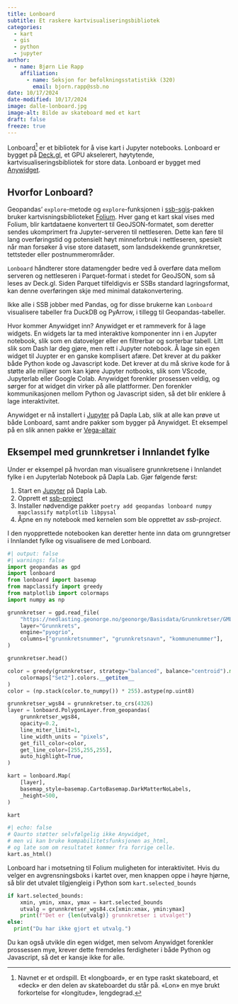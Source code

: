 ```yaml
---
title: Lonboard
subtitle: Et raskere kartvisualiseringsbibliotek
categories:
  - kart
  - gis
  - python
  - jupyter 
author:
  - name: Bjørn Lie Rapp
    affiliation:
      - name: Seksjon for befolkningsstatistikk (320)
        email: bjorn.rapp@ssb.no
date: 10/17/2024
date-modified: 10/17/2024
image: dalle-lonboard.jpg
image-alt: Bilde av skateboard med et kart
draft: false
freeze: true
---
```


Lonboard^[Navnet er et ordspill. Et «longboard», er en type raskt skateboard, et «deck» er den delen av skateboardet du står på. «Lon» en mye brukt forkortelse for «longitude», lengdegrad.] er et bibliotek for å vise kart i Jupyter notebooks. Lonboard er bygget på [Deck.gl](https://deck.gl), et GPU akselerert, høytytende, kartvisualiseringsbibliotek for store data. Lonboard er bygget med [Anywidget](https://anywidget.dev).

## Hvorfor Lonboard?

Geopandas' `explore`-metode og `explore`-funksjonen i [ssb-sgis](https://manual.dapla.ssb.no/statistikkere/kartdata.html)-pakken bruker kartvisningsbiblioteket [Folium](https://python-visualization.github.io/folium/latest/). Hver gang et kart skal vises med Folium, blir kartdataene konvertert til GeoJSON-formatet, som deretter sendes ukomprimert fra Jupyter-serveren til nettleseren. Dette kan føre til lang overføringstid og potensielt høyt minneforbruk i nettleseren, spesielt når man forsøker å vise store datasett, som landsdekkende grunnkretser, tettsteder eller postnummerområder.

`Lonboard` håndterer store datamengder bedre ved å overføre data mellom serveren og nettleseren i Parquet-format i stedet for GeoJSON, som så leses av Deck.gl. Siden Parquet tilfeldigvis er SSBs standard lagringsformat, kan denne overføringen skje med minimal datakonvertering.

Ikke alle i SSB jobber med Pandas, og for disse brukerne kan `Lonboard` visualisere tabeller fra DuckDB og PyArrow, i tillegg til Geopandas-tabeller.


Hvor kommer Anywidget inn? Anywidget er et rammeverk for å lage widgets. 
En widgets lar ta med interaktive komponenter inn i en Jupyter notebook, slik som en datovelger eller en filtrerbar og sorterbar tabell. 
Litt slik som Dash lar deg gjøre, men rett i Jupyter notebook.
Å lage sin egen widget til Juypter er en ganske komplisert afære. 
Det krever at du pakker både Python kode og Javascript kode.
Det krever at du må skrive kode for å støtte alle miljøer som kan kjøre Jupyter notbooks, slik som VScode, Jupyterlab eller Google Colab. 
Anywidget forenkler prosessen veldig, og sørger for at widget din virker på alle plattformer.
Den forenkler kommunikasjonen mellom Python og Javascript siden, så det blir enklere å lage interaktivitet.
 
Anywidget er nå installert i [Jupyter](../../../../dapla-manual/statistikkere/jupyter.qmd) på Dapla Lab, slik at alle kan prøve ut både Lonboard, samt andre pakker som bygger på Anywidget.
Et eksempel på en slik annen pakke er [Vega-altair](https://altair-viz.github.io)

## Eksempel med grunnkretser i Innlandet fylke

Under er eksempel på hvordan man visualisere grunnkretsene i Innlandet fylke i en Jupyterlab Notebook på Dapla Lab. Gjør følgende først:

1. Start en [Jupyter](../../../../dapla-manual/statistikkere/jupyter.qmd) på Dapla Lab.
2. Opprett et [ssb-project](../../../../dapla-manual/statistikkere/ssb-project.qmd)
3. Installer nødvendige pakker `poetry add geopandas lonboard numpy mapclassify matplotlib libpysal`
4. Åpne en ny notebook med kernelen som ble opprettet av *ssb-project*.

I den nyopprettede notebooken kan deretter hente inn data om grunngretser i Innlandet fylke og visualisere de med Lonboard.

``` python
#| output: false
#| warnings: false
import geopandas as gpd
import lonboard
from lonboard import basemap
from mapclassify import greedy
from matplotlib import colormaps
import numpy as np

grunnkretser = gpd.read_file(
    "https://nedlasting.geonorge.no/geonorge/Basisdata/Grunnkretser/GML/Basisdata_34_Innlandet_25833_Grunnkretser_GML.zip",
    layer="Grunnkrets",
    engine="pyogrio",
    columns=["grunnkretsnummer", "grunnkretsnavn", "kommunenummer"],
)

grunnkretser.head()

color = greedy(grunnkretser, strategy="balanced", balance="centroid").map(
    colormaps["Set2"].colors.__getitem__
)
color = (np.stack(color.to_numpy()) * 255).astype(np.uint8)

grunnkretser_wgs84 = grunnkretser.to_crs(4326)
layer = lonboard.PolygonLayer.from_geopandas(
    grunnkretser_wgs84,
    opacity=0.2,
    line_miter_limit=1,
    line_width_units = "pixels",
    get_fill_color=color,
    get_line_color=[255,255,255],
    auto_highlight=True,
)

kart = lonboard.Map(
    [layer],
    basemap_style=basemap.CartoBasemap.DarkMatterNoLabels,
    _height=500,
)

kart
```

``` python
#| echo: false
# Qaurto støtter selvfølgelig ikke Anywidget, 
# men vi kan bruke kompabilitetsfunksjonen as_html, 
# og late som om resultatet kommer fra forrige celle.
kart.as_html()
```

Lonboard har i motsetning til Folium muligheten for interaktivitet. 
Hvis du velger en avgrensningsboks i kartet over, men knappen oppe i høyre hjørne, så blir det utvalet tilgjengleig i Python som `kart.selected_bounds`

``` python
if kart.selected_bounds:
    xmin, ymin, xmax, ymax = kart.selected_bounds
    utvalg = grunnkretser_wgs84.cx[xmin:xmax, ymin:ymax]
    print(f"Det er {len(utvalg)} grunnkretser i utvalget")
else:
  print("Du har ikke gjort et utvalg.")
```

Du kan også utvikle din egen widget, men selvom Anywidget forenkler prossessen mye, krever dette fremdeles ferdigheter i både Python og Javascript, så det er kansje ikke for alle.
